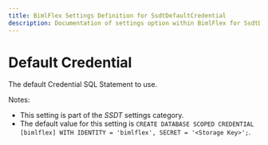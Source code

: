 ```yaml
---
title: BimlFlex Settings Definition for SsdtDefaultCredential
description: Documentation of settings option within BimlFlex for SsdtDefaultCredential
---
```

<head>
  <meta name="varigenceProduct" content="BimlFlex"></meta>
  <meta name="varigenceArticleType" content="Reference"></meta>
</head>

# Default Credential

The default Credential SQL Statement to use.

Notes:

* This setting is part of the *SSDT* settings category.
* The default value for this setting is `CREATE DATABASE SCOPED CREDENTIAL [bimlflex]
WITH
    IDENTITY = 'bimlflex',
    SECRET = '<Storage Key>';`.
